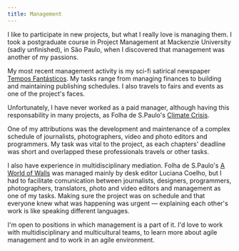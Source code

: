 ```yaml
---
title: Management
---
```


I like to participate in new projects, but what I really love is managing them. I took a postgraduate course in Project Management at Mackenzie University (sadly unfinished), in São Paulo, when I discovered that management was another of my passions.

My most recent management activity is my sci-fi satirical newspaper [Tempos Fantásticos](/writing/tempos_fantasticos). My tasks range from managing finances to building and maintaining publishing schedules. I also travels to fairs and events as one of the project's faces.

Unfortunately, I have never worked as a paid manager, although having this responsability in many projects, as Folha de S.Paulo's [Climate Crisis](/coding/climate_crisis).

One of my attributions was the development and maintenance of a complex schedule of journalists, photographers, video and photo editors and programmers. My task was vital to the project, as each chapters' deadline was short and overlapped these professionals travels or other tasks.

I also have experience in multidisciplinary mediation. Folha de S.Paulo's [A World of Walls](/coding/a_world_of_walls) was managed mainly by desk editor Luciana Coelho, but I had to facilitate comunication between journalists, designers, programmers, photographers, translators, photo and video editors and management as one of my tasks. Making sure the project was on schedule and that everyone knew what was happening was urgent — explaining each other's work is like speaking different languages.

I'm open to positions in which management is a part of it. I'd love to work with multidisciplinary and multicultural teams, to learn more about agile management and to work in an agile environment.
